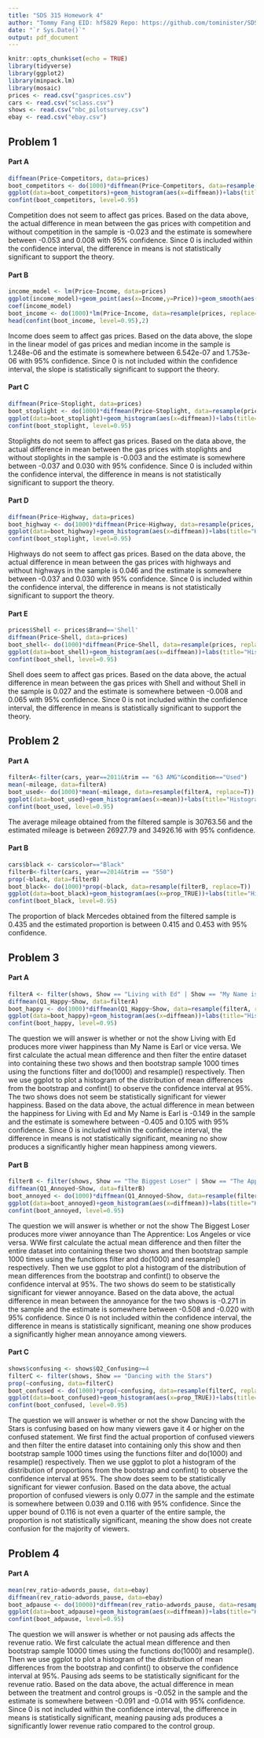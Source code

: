 ---
title: "SDS 315 Homework 4"
author: "Tommy Fang EID: hf5829 Repo: https://github.com/tominister/SDS315"
date: "`r Sys.Date()`"
output: pdf_document
---

```{r setup, include=FALSE, message=F, warning=F}
knitr::opts_chunk$set(echo = TRUE)
library(tidyverse)
library(ggplot2)
library(minpack.lm)
library(mosaic)
prices <- read.csv("gasprices.csv")
cars <- read.csv("sclass.csv")
shows <- read.csv("nbc_pilotsurvey.csv")
ebay <- read.csv("ebay.csv")
```

## Problem 1
#### Part A
```{r, echo=F, warning=F, message=F}
diffmean(Price~Competitors, data=prices)
boot_competitors <- do(1000)*diffmean(Price~Competitors, data=resample(prices, replace=T))
ggplot(data=boot_competitors)+geom_histogram(aes(x=diffmean))+labs(title="Histogram for Difference in Mean between Gas Prices based on Competition", x="Difference in Mean Price")
confint(boot_competitors, level=0.95)
```
Competition does not seem to affect gas prices. Based on the data above, the actual difference in mean between the gas prices with competition and without competition in the sample is -0.023 and the estimate is somewhere between -0.053 and 0.008 with 95% confidence. Since 0 is included within the confidence interval, the difference in means is not statistically significant to support the theory. 

#### Part B
```{r, echo=F, warning=F, message=F}
income_model <- lm(Price~Income, data=prices)
ggplot(income_model)+geom_point(aes(x=Income,y=Price))+geom_smooth(aes(x=Income,y=Price), method='lm')+labs(title="Linear Model for Gas Price and Median Household Income", x="Median Income", y="Gas Price")
coef(income_model)
boot_income <- do(1000)*lm(Price~Income, data=resample(prices, replace=T))
head(confint(boot_income, level=0.95),2)
```
Income does seem to affect gas prices. Based on the data above, the slope in the linear model of gas prices and median income in the sample is 1.248e-06 and the estimate is somewhere between 6.542e-07 and 1.753e-06 with 95% confidence. Since 0 is not included within the confidence interval, the slope is statistically significant to support the theory. 

#### Part C
```{r, echo=F, warning=F, message=F}
diffmean(Price~Stoplight, data=prices)
boot_stoplight <- do(1000)*diffmean(Price~Stoplight, data=resample(prices, replace=T))
ggplot(data=boot_stoplight)+geom_histogram(aes(x=diffmean))+labs(title="Histogram for Difference in Mean between Gas Prices based on Stoplights", x="Difference in Mean Price")
confint(boot_stoplight, level=0.95)
```
Stoplights do not seem to affect gas prices. Based on the data above, the actual difference in mean between the gas prices with stoplights and without stoplights in the sample is -0.003 and the estimate is somewhere between -0.037 and 0.030 with 95% confidence. Since 0 is included within the confidence interval, the difference in means is not statistically significant to support the theory. 

#### Part D
```{r, echo=F, warning=F, message=F}
diffmean(Price~Highway, data=prices)
boot_highway <- do(1000)*diffmean(Price~Highway, data=resample(prices, replace=T))
ggplot(data=boot_highway)+geom_histogram(aes(x=diffmean))+labs(title="Histogram for Difference in Mean between Gas Prices based on Highways", x="Difference in Mean Price")
confint(boot_stoplight, level=0.95)
```
Highways do not seem to affect gas prices. Based on the data above, the actual difference in mean between the gas prices with highways and without highways in the sample is 0.046 and the estimate is somewhere between -0.037 and	0.030	 with 95% confidence. Since 0 is included within the confidence interval, the difference in means is not statistically significant to support the theory. 

#### Part E
```{r, echo=F, warning=F, message=F}
prices$Shell <- prices$Brand=='Shell'
diffmean(Price~Shell, data=prices)
boot_shell<- do(1000)*diffmean(Price~Shell, data=resample(prices, replace=T))
ggplot(data=boot_shell)+geom_histogram(aes(x=diffmean))+labs(title="Histogram for Difference in Mean between Gas Prices based on Shell", x="Difference in Mean Price")
confint(boot_shell, level=0.95)
```
Shell does seem to affect gas prices. Based on the data above, the actual difference in mean between the gas prices with Shell and without Shell in the sample is 0.027 and the estimate is somewhere between -0.008 and 0.065 with 95% confidence. Since 0 is not included within the confidence interval, the difference in means is statistically significant to support the theory. 

## Problem 2
#### Part A
```{r, echo=F, warning=F, message=F}
filterA<-filter(cars, year==2011&trim == "63 AMG"&condition=="Used")
mean(~mileage, data=filterA)
boot_used<- do(1000)*mean(~mileage, data=resample(filterA, replace=T))
ggplot(data=boot_used)+geom_histogram(aes(x=mean))+labs(title="Histogram for Mean Mileage for Used 63 AMG Mercedes in 2011", x="Mean Mileage")
confint(boot_used, level=0.95)
```
The average mileage obtained from the filtered sample is 30763.56 and the estimated mileage is between 26927.79 and 34926.16 with 95% confidence. 

#### Part B
```{r, echo=F, warning=F, message=F}
cars$black <- cars$color=="Black"
filterB<-filter(cars, year==2014&trim == "550")
prop(~black, data=filterB)
boot_black<- do(1000)*prop(~black, data=resample(filterB, replace=T))
ggplot(data=boot_black)+geom_histogram(aes(x=prop_TRUE))+labs(title="Histogram for Proportion of Black 550 Trim Mercedes in 2014", x="Proportion Black")
confint(boot_black, level=0.95)
```
The proportion of black Mercedes obtained from the filtered sample is 0.435 and the estimated proportion is between 0.415 and 0.453 with 95% confidence. 

## Problem 3
#### Part A
```{r, echo=F, warning=F, message=F}
filterA <- filter(shows, Show == "Living with Ed" | Show == "My Name is Earl")
diffmean(Q1_Happy~Show, data=filterA)
boot_happy <- do(1000)*diffmean(Q1_Happy~Show, data=resample(filterA, replace=T))
ggplot(data=boot_happy)+geom_histogram(aes(x=diffmean))+labs(title="Histogram for Difference in Mean between Viewer Happiness based on Show", x="Difference in Mean Happiness")
confint(boot_happy, level=0.95)
```
The question we will answer is whether or not the show Living with Ed produces more viwer happiness than My Name is Earl or vice versa. We first calculate the actual mean difference and then filter the entire dataset into containing these two shows and then bootstrap sample 1000 times using the functions filter and do(1000) and resample() respectively. Then we use ggplot to plot a histogram of the distribution of mean differences from the bootstrap and confint() to observe the confidence interval at 95%. The two shows does not seem be statistically significant for viewer happiness. Based on the data above, the actual difference in mean between the happiness for Living with Ed and My Name is Earl is -0.149 in the sample and the estimate is somewhere between -0.405 and 0.105 with 95% confidence. Since 0 is included within the confidence interval, the difference in means is not statistically significant, meaning no show produces a significantly higher mean happiness among viewers. 

#### Part B
```{r, echo=F, warning=F, message=F}
filterB <- filter(shows, Show == "The Biggest Loser" | Show == "The Apprentice: Los Angeles")
diffmean(Q1_Annoyed~Show, data=filterB)
boot_annoyed <- do(1000)*diffmean(Q1_Annoyed~Show, data=resample(filterB, replace=T))
ggplot(data=boot_annoyed)+geom_histogram(aes(x=diffmean))+labs(title="Histogram for Difference in Mean between Viewer Annoyance based on Show", x="Difference in Mean Annoyance")
confint(boot_annoyed, level=0.95)
```
The question we will answer is whether or not the show The Biggest Loser produces more viwer annoyance than The Apprentice: Los Angeles or vice versa. WWe first calculate the actual mean difference and then filter the entire dataset into containing these two shows and then bootstrap sample 1000 times using the functions filter and do(1000) and resample() respectively. Then we use ggplot to plot a histogram of the distribution of mean differences from the bootstrap and confint() to observe the confidence interval at 95%. The two shows do seem to be statistically significant for viewer annoyance. Based on the data above, the actual difference in mean between the annoyance for the two shows is -0.271 in the sample and the estimate is somewhere between -0.508 and -0.020 with 95% confidence. Since 0 is not included within the confidence interval, the difference in means is statistically significant, meaning one show produces a significantly higher mean annoyance among viewers. 

#### Part C
```{r, echo=F, warning=F, message=F}
shows$confusing <- shows$Q2_Confusing>=4
filterC <- filter(shows, Show == "Dancing with the Stars")
prop(~confusing, data=filterC)
boot_confused <- do(1000)*prop(~confusing, data=resample(filterC, replace=T))
ggplot(data=boot_confused)+geom_histogram(aes(x=prop_TRUE))+labs(title="Histogram for Proportion of Confused Viewers Watching Dancing with the Stars", x="Proportion Confused")
confint(boot_confused, level=0.95)
```
The question we will answer is whether or not the show Dancing with the Stars is confusing based on how many viewers gave it 4 or higher on the confused statement. We first find the actual proportion of confused viewers and then filter the entire dataset into containing only this show and then bootstrap sample 1000 times using the functions filter and do(1000) and resample() respectively. Then we use ggplot to plot a histogram of the distribution of proportions from the bootstrap and confint() to observe the confidence interval at 95%. The show does seem to be statistically significant for viewer confusion. Based on the data above, the actual proportion of confused viewers is only 0.077 in the sample and the estimate is somewhere between 0.039 and 0.116 with 95% confidence. Since the upper bound of 0.116 is not even a quarter of the entire sample, the proportion is not statistically significant, meaning the show does not create confusion for the majority of viewers.

## Problem 4
#### Part A
```{r, echo=F, warning=F, message=F}
mean(rev_ratio~adwords_pause, data=ebay)
diffmean(rev_ratio~adwords_pause, data=ebay)
boot_adpause <- do(10000)*diffmean(rev_ratio~adwords_pause, data=resample(ebay, replace=T))
ggplot(data=boot_adpause)+geom_histogram(aes(x=diffmean))+labs(title="Histogram for Difference in Mean between Revenue Ratios based on Ad Pausing", x="Difference in Mean Revenue Ratio")
confint(boot_adpause, level=0.95)
```
The question we will answer is whether or not pausing ads affects the revenue ratio. We first calculate the actual mean difference and then bootstrap sample 10000 times using the functions do(1000) and resample(). Then we use ggplot to plot a histogram of the distribution of mean differences from the bootstrap and confint() to observe the confidence interval at 95%. Pausing ads seems to be statistically significant for the revenue ratio. Based on the data above, the actual difference in mean between the treatment and control groups is -0.052 in the sample and the estimate is somewhere between -0.091 and -0.014 with 95% confidence. Since 0 is not included within the confidence interval, the difference in means is statistically significant, meaning pausing ads produces a significantly lower revenue ratio compared to the control group. 


